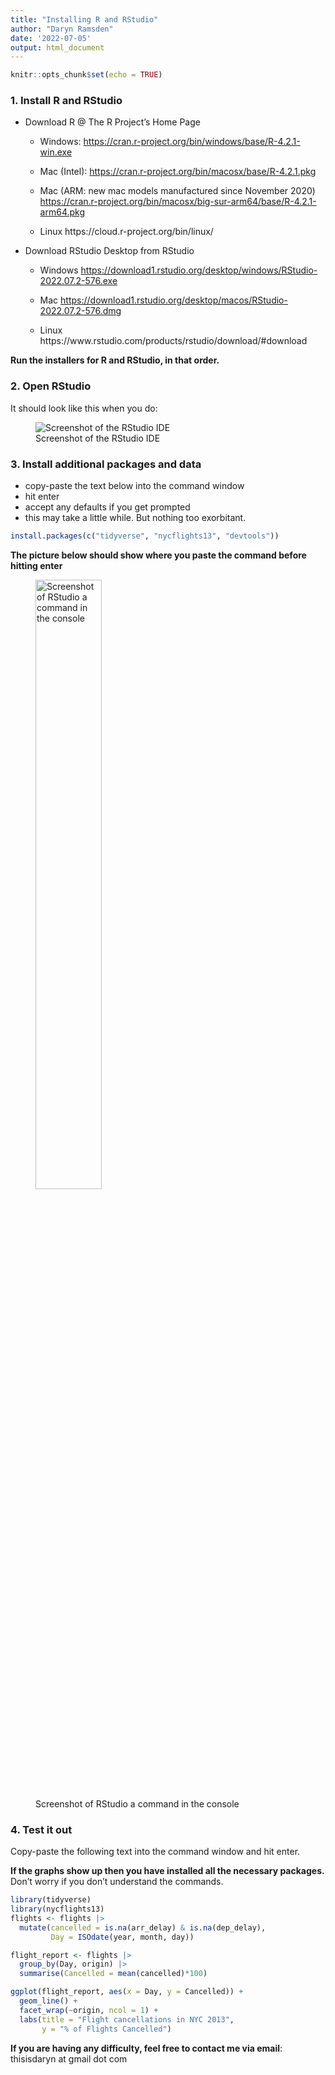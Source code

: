 ```yaml
---
title: "Installing R and RStudio"
author: "Daryn Ramsden"
date: '2022-07-05'
output: html_document
---
```


```r
knitr::opts_chunk$set(echo = TRUE)
```

### 1. Install R and RStudio



  + Download R @ The R Project’s Home Page

    * Windows: [https://cran.r-project.org/bin/windows/base/R-4.2.1-win.exe](https://cran.r-project.org/bin/windows/base/R-4.2.1-win.exe)
    
    * Mac (Intel):
        [https://cran.r-project.org/bin/macosx/base/R-4.2.1.pkg](https://cran.r-project.org/bin/macosx/base/R-4.2.1.pkg)
    
    * Mac (ARM: new mac models manufactured since November 2020)
        [https://cran.r-project.org/bin/macosx/big-sur-arm64/base/R-4.2.1-arm64.pkg](https://cran.r-project.org/bin/macosx/big-sur-arm64/base/R-4.2.1-arm64.pkg)
    
    * Linux https://cloud.r-project.org/bin/linux/

  + Download RStudio Desktop from RStudio
    
    * Windows [https://download1.rstudio.org/desktop/windows/RStudio-2022.07.2-576.exe](https://download1.rstudio.org/desktop/windows/RStudio-2022.07.2-576.exe)
    
    * Mac [https://download1.rstudio.org/desktop/macos/RStudio-2022.07.2-576.dmg](https://download1.rstudio.org/desktop/macos/RStudio-2022.07.2-576.dmg)
    
    * Linux https://www.rstudio.com/products/rstudio/download/#download


**Run the installers for R and RStudio, in that order.**

### 2. Open RStudio

It should look like this when you do:

![Screenshot of the RStudio IDE](install_images/RStudioScreen.png)


### 3. Install additional packages and data

  * copy-paste the text below into the command window
  * hit enter
  * accept any defaults if you get prompted
  * this may take a little while. But nothing too exorbitant.



```r
install.packages(c("tidyverse", "nycflights13", "devtools"))
```

**The picture below should show where you paste the command before hitting enter**

![Screenshot of RStudio a command in the console](install_images/command_prompt.png){width=50%}


### 4. Test it out

Copy-paste the following text into the command window and hit enter.

**If the graphs show up then you have installed all the necessary packages.** Don’t worry if you don’t understand the commands.


```r
library(tidyverse)
library(nycflights13)
flights <- flights |> 
  mutate(cancelled = is.na(arr_delay) & is.na(dep_delay),
         Day = ISOdate(year, month, day))

flight_report <- flights |>
  group_by(Day, origin) |> 
  summarise(Cancelled = mean(cancelled)*100)

ggplot(flight_report, aes(x = Day, y = Cancelled)) +
  geom_line() +
  facet_wrap(~origin, ncol = 1) +
  labs(title = "Flight cancellations in NYC 2013", 
       y = "% of Flights Cancelled")
```

**If you are having any difficulty, feel free to contact me via email**: thisisdaryn at gmail dot com


